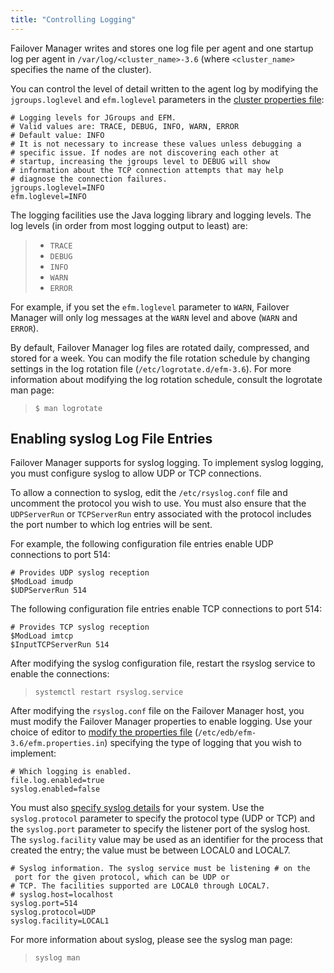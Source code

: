 ```yaml
---
title: "Controlling Logging"
---
```


<div id="controlling_logging" class="registered_link"></div>


Failover Manager writes and stores one log file per agent and one startup log per agent in `/var/log/<cluster_name>-3.6` (where `<cluster_name>` specifies the name of the cluster).

You can control the level of detail written to the agent log by modifying the `jgroups.loglevel` and `efm.loglevel` parameters in the [cluster properties file](04_configuring_efm/01_cluster_properties/#loglevel):

    # Logging levels for JGroups and EFM.
    # Valid values are: TRACE, DEBUG, INFO, WARN, ERROR
    # Default value: INFO
    # It is not necessary to increase these values unless debugging a
    # specific issue. If nodes are not discovering each other at
    # startup, increasing the jgroups level to DEBUG will show
    # information about the TCP connection attempts that may help
    # diagnose the connection failures.
    jgroups.loglevel=INFO
    efm.loglevel=INFO

The logging facilities use the Java logging library and logging levels. The log levels (in order from most logging output to least) are:

> -   `TRACE`
> -   `DEBUG`
> -   `INFO`
> -   `WARN`
> -   `ERROR`

For example, if you set the `efm.loglevel` parameter to `WARN`, Failover Manager will only log messages at the `WARN` level and above (`WARN` and `ERROR`).

By default, Failover Manager log files are rotated daily, compressed, and stored for a week. You can modify the file rotation schedule by changing settings in the log rotation file (`/etc/logrotate.d/efm-3.6`). For more information about modifying the log rotation schedule, consult the logrotate man page:

> `$ man logrotate`

<div id="enabling_syslog" class="registered_link"></div>



## Enabling syslog Log File Entries

Failover Manager supports for syslog logging. To implement syslog logging, you must configure syslog to allow UDP or TCP connections.

To allow a connection to syslog, edit the `/etc/rsyslog.conf` file and uncomment the protocol you wish to use. You must also ensure that the `UDPServerRun` or `TCPServerRun` entry associated with the protocol includes the port number to which log entries will be sent.

For example, the following configuration file entries enable UDP connections to port 514:

    # Provides UDP syslog reception
    $ModLoad imudp
    $UDPServerRun 514

The following configuration file entries enable TCP connections to port 514:

    # Provides TCP syslog reception
    $ModLoad imtcp
    $InputTCPServerRun 514

After modifying the syslog configuration file, restart the rsyslog service to enable the connections:

> `systemctl restart rsyslog.service`

After modifying the `rsyslog.conf` file on the Failover Manager host, you must modify the Failover Manager properties to enable logging. Use your choice of editor to [modify the properties file](04_configuring_efm/01_cluster_properties/#logtype_enabled) (`/etc/edb/efm-3.6/efm.properties.in`) specifying the type of logging that you wish to implement:

    # Which logging is enabled.
    file.log.enabled=true
    syslog.enabled=false

You must also [specify syslog details](04_configuring_efm/01_cluster_properties/#syslog_logging) for your system. Use the `syslog.protocol` parameter to specify the protocol type (UDP or TCP) and the `syslog.port` parameter to specify the listener port of the syslog host. The `syslog.facility` value may be used as an identifier for the process that created the entry; the value must be between LOCAL0 and LOCAL7.

    # Syslog information. The syslog service must be listening # on the
     port for the given protocol, which can be UDP or
    # TCP. The facilities supported are LOCAL0 through LOCAL7.
    # syslog.host=localhost
    syslog.port=514
    syslog.protocol=UDP
    syslog.facility=LOCAL1

For more information about syslog, please see the syslog man page:

> `syslog man`
